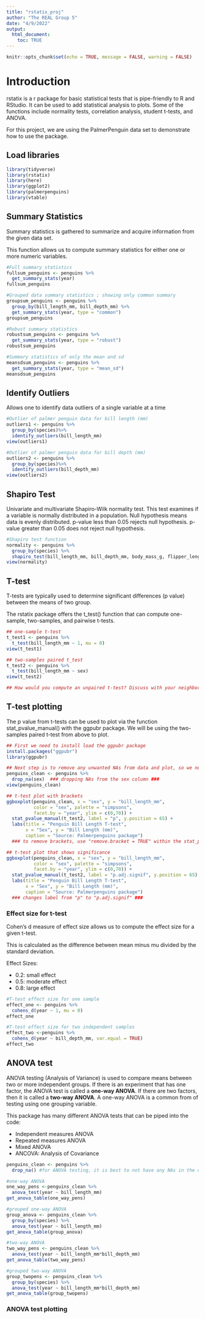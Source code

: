 ```yaml
---
title: "rstatix_proj"
author: "The REAL Group 5"
date: "4/9/2022"
output: 
  html_document:
    toc: TRUE
---
```


```r
knitr::opts_chunk$set(echo = TRUE, message = FALSE, warning = FALSE)
```

# Introduction

rstatix is a r package for basic statistical tests that is pipe-friendly to R and RStudio. It can be used to add statistical analysis to plots. Some of the functions include normality tests, correlation analysis, student t-tests, and ANOVA.

For this project, we are using the PalmerPenguin data set to demonstrate how to use the package.


## Load libraries
```r
library(tidyverse)
library(rstatix)
library(here)
library(ggplot2)
library(palmerpenguins)
library(vtable)
```

## Summary Statistics
Summary statistics is gathered to summarize and acquire information from the given data set.

This function allows us to compute summary statistics for either one or more numeric variables.
```r
#Full summary statistics
fullsum_penguins <- penguins %>% 
  get_summary_stats(year)
fullsum_penguins

#Grouped data summary statistics ; showing only common summary
groupsum_penguins <- penguins %>% 
  group_by(bill_length_mm, bill_depth_mm) %>% 
  get_summary_stats(year, type = "common")
groupsum_penguins

#Robust summary statistics
robustsum_penguins <- penguins %>% 
  get_summary_stats(year, type = "robust")
robustsum_penguins

#Summary statistics of only the mean and sd
meansdsum_penguins <- penguins %>% 
  get_summary_stats(year, type = "mean_sd")
meansdsum_penguins
```

## Identify Outliers 
Allows one to identify data outliers of a single variable at a time

```r
#Outlier of palmer penguin data for bill length (mm) 
outliers1 <- penguins %>%
  group_by(species)%>%
  identify_outliers(bill_length_mm)
view(outliers1)

#Outlier of palmer penguin data for bill depth (mm)
outliers2 <- penguins %>%
  group_by(species)%>%
  identify_outliers(bill_depth_mm)
view(outliers2)
```

## Shapiro Test
Univariate and multivariate Shapiro-Wilk normality test.
This test examines if a variable is normally distributed in a population. 
Null hypothesis means data is evenly distributed.
p-value less than 0.05 rejects null hypothesis.
p-value greater than 0.05 does not reject null hypothesis. 

```r
#Shapiro test function
normality <- penguins %>%
  group_by(species) %>%
  shapiro_test(bill_length_mm, bill_depth_mm, body_mass_g, flipper_length_mm)
view(normality)

```

## T-test
T-tests are typically used to determine significant differences (p value) between the means of two group.

The rstatix package offers the t_test() function that can compute one-sample, two-samples, and pairwise t-tests. 

```r
## one-sample t-test
t_test1 <- penguins %>% 
  t_test(bill_length_mm ~ 1, mu = 0)
view(t_test1)

## two-samples paired t_test
t_test2 <- penguins %>% 
  t_test(bill_length_mm ~ sex) 
view(t_test2)

## How would you compute an unpaired t-test? Discuss with your neighbor
```

## T-test plotting
The p value from t-tests can be used to plot via the function stat_pvalue_manual() with the ggpubr package.
We will be using the two-samples paired t-test from above to plot. 

```r
## First we need to install load the ggpubr package
install.packages("ggpubr")
library(ggpubr)

## Next step is to remove any unwanted NAs from data and plot, so we need to have a clean data set
penguins_clean <- penguins %>% 
  drop_na(sex)  ### dropping NAs from the sex column ###
view(penguins_clean)

## t-test plot with brackets
ggboxplot(penguins_clean, x = "sex", y = "bill_length_mm", 
          color = "sex", palette = "simpsons", 
          facet.by = "year", ylim = c(0,70)) +
  stat_pvalue_manual(t_test2, label = "p", y.position = 65) + 
  labs(title = "Penguin Bill Length T-test", 
       x = "Sex", y = "Bill Length (mm)", 
       caption = "Source: Palmerpenguins package")
  ### to remove brackets, use "remove.bracket = TRUE" within the stat_pvalue_manual function

## t-test plot that shows significance 
ggboxplot(penguins_clean, x = "sex", y = "bill_length_mm", 
          color = "sex", palette = "simpsons", 
          facet.by = "year", ylim = c(0,70)) +
  stat_pvalue_manual(t_test2, label = "p.adj.signif", y.position = 65) +
  labs(title = "Penguin Bill Length T-test", 
       x = "Sex", y = "Bill Length (mm)", 
       caption = "Source: Palmerpenguins package")
  ### changes label from "p" to "p.adj.signif" ###
```

### Effect size for t-test
Cohen's d measure of effect size allows us to compute the effect size for a given t-test.

This is calculated as the difference between mean minus mu divided by the standard deviation.

Effect Sizes:

- 0.2: small effect
- 0.5: moderate effect
- 0.8: large effect
```r
#T-test effect size for one sample
effect_one <- penguins %>% 
  cohens_d(year ~ 1, mu = 0)
effect_one

#T-test effect size for two independent samples
effect_two <-penguins %>% 
  cohens_d(year ~ bill_depth_mm, var.equal = TRUE) 
effect_two
```


## ANOVA test
ANOVA testing (Analysis of Variance) is used to compare means between two or more independent groups. 
If there is an experiment that has one factor, the ANOVA test is called a **one-way ANOVA**. If there are two factors, then it is called a **two-way ANOVA**. A one-way ANOVA is a common from of testing using one grouping variable. 

This package has many different ANOVA tests that can be piped into the code:

-   Independent measures ANOVA
-   Repeated measures ANOVA
-   Mixed ANOVA
-   ANCOVA: Analysis of Covariance

```r
penguins_clean <- penguins %>%
  drop_na() #for ANOVA testing, it is best to not have any NAs in the data

#one-way ANOVA
one_way_pens <-penguins_clean %>%
  anova_test(year ~ bill_length_mm)
get_anova_table(one_way_pens)

#grouped one-way ANOVA
group_anova <- penguins_clean %>%
  group_by(species) %>%
  anova_test(year ~ bill_length_mm)
get_anova_table(group_anova)

#two-way ANOVA
two_way_pens <- penguins_clean %>%
  anova_test(year ~ bill_length_mm*bill_depth_mm)
get_anova_table(two_way_pens)

#grouped two-way ANOVA
group_twopens <- penguins_clean %>%
  group_by(species) %>%
  anova_test(year ~ bill_length_mm*bill_depth_mm)
get_anova_table(group_twopens)
```

### ANOVA test plotting

```r

```